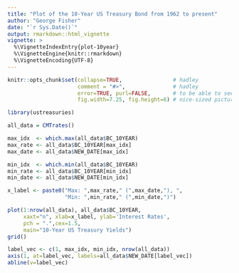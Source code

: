 ```yaml
---
title: "Plot of the 10-Year US Treasury Bond from 1962 to present"
author: "George Fisher"
date: "`r Sys.Date()`"
output: rmarkdown::html_vignette
vignette: >
  %\VignetteIndexEntry{plot-10year}
  %\VignetteEngine{knitr::rmarkdown}
  %\VignetteEncoding{UTF-8}
---
```


```r
knitr::opts_chunk$set(collapse=TRUE,                # hadley
                      comment = "#>",               # hadley
                      error=TRUE, purl=FALSE,       # to be able to see errors
                      fig.width=7.25, fig.height=6) # nice-sized pictures
```

```r
library(ustreasuries)
```
```r
all_data = CMTrates()
```

```r
max_idx  <- which.max(all_data$BC_10YEAR)
max_rate <- all_data$BC_10YEAR[max_idx]
max_date <- all_data$NEW_DATE[max_idx]

min_idx  <- which.min(all_data$BC_10YEAR)
min_rate <- all_data$BC_10YEAR[min_idx]
min_date <- all_data$NEW_DATE[min_idx]

x_label <- paste0("Max: ",max_rate," (",max_date,"), ",
                  "Min: ",min_rate," (",min_date,")")

plot(1:nrow(all_data), all_data$BC_10YEAR,
     xaxt="n", xlab=x_label, ylab='Interest Rates',
     pch = ".",cex=1.5,
     main="10-Year US Treasury Yields")
grid()

label_vec <- c(1, max_idx, min_idx, nrow(all_data))
axis(1, at=label_vec, labels=all_data$NEW_DATE[label_vec])
abline(v=label_vec)
```
